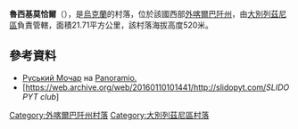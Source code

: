 {{coord|48|53|56|N|22|31|41|E|scale:30000|display=title}}

'''魯西基莫恰爾'''（{{lang-uk|Руський Мочар}}），是[[烏克蘭|烏克蘭]]的村落，位於該國西部[[外喀爾巴阡州|外喀爾巴阡州]]，由[[大別列茲尼區|大別列茲尼區]]負責管轄，面積21.71平方公里，該村落海拔高度520米。

==參考資料==
* [https://web.archive.org/web/20161104161924/http://www.panoramio.com/user/1539943/tags/%D0%A0%D1%83%D1%81%D1%8C%D0%BA%D0%B8%D0%B9%20%D0%9C%D0%BE%D1%87%D0%B0%D1%80 Руський Мочар] на [https://web.archive.org/web/20110224030910/http://www.panoramio.com/ Panoramio.]
* [https://web.archive.org/web/20160110101441/http://slidopyt.com/''SLIDOPYT club'']

{{DEFAULTSORT:Руський Мочар}}

[[Category:外喀爾巴阡州村落|Category:外喀爾巴阡州村落]]
[[Category:大別列茲尼區村落|Category:大別列茲尼區村落]]


{{Zakarpattia-geo-stub}}
